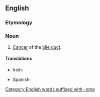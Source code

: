 ==English==

===Etymology===
{{prefix|cholangio|carcinoma|lang=en}}

[[Category:English words suffixed with -oma]]

===Noun===
{{wikipedia}}
{{en-noun|s|cholangiocarcinomata}}

# {{lb|en|pathology}} [[cancer|Cancer]] of the [[bile duct]].

====Translations====
{{trans-top|pathology: cancer of the bile duct}}
* Irish: {{t|ga|ailse dhucht an domlais|f}}
{{trans-mid}}
* Spanish: {{t|es|colangiocarcinoma}}
{{trans-bottom}}